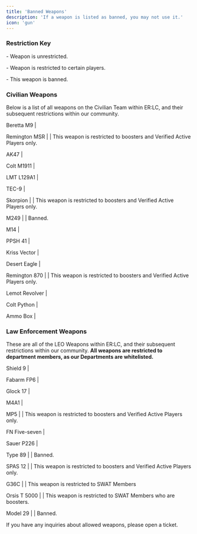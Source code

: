 ```yaml
---
title: 'Banned Weapons'
description: 'If a weapon is listed as banned, you may not use it.'
icon: 'gun'
---
```

### Restriction Key
<Icon icon="check" iconType="solid" /> - Weapon is unrestricted.

<Icon icon="lock" iconType="solid" /> - Weapon is restricted to certain players.

<Icon icon="x" iconType="solid" /> - This weapon is banned.

### Civilian Weapons
Below is a list of all weapons on the Civilian Team within ER:LC, and their subsequent restrictions within our community.

Beretta M9 | <Icon icon="check" iconType="solid" />

Remington MSR | <Icon icon="lock" iconType="solid" /> | This weapon is restricted to boosters and Verified Active Players only.

AK47 | <Icon icon="check" iconType="solid" />

Colt M1911 | <Icon icon="check" iconType="solid" />

LMT L129A1 | <Icon icon="check" iconType="solid" />

TEC-9 | <Icon icon="check" iconType="solid" />

Skorpion | <Icon icon="lock" iconType="solid" /> | This weapon is restricted to boosters and Verified Active Players only.

M249 | <Icon icon="x" iconType="solid" /> | Banned.

M14 | <Icon icon="check" iconType="solid" />

PPSH 41 | <Icon icon="check" iconType="solid" />

Kriss Vector | <Icon icon="check" iconType="solid" />

Desert Eagle | <Icon icon="check" iconType="solid" />

Remington 870 | <Icon icon="lock" iconType="solid" /> | This weapon is restricted to boosters and Verified Active Players only.

Lemot Revolver | <Icon icon="check" iconType="solid" />

Colt Python | <Icon icon="check" iconType="solid" />

Ammo Box | <Icon icon="check" iconType="solid" />


### Law Enforcement Weapons
These are all of the LEO Weapons within ER:LC, and their subsequent restrictions within our community. **All weapons are restricted to department members, as our Departments are whitelisted.**

Shield 9 | <Icon icon="check" iconType="solid" />

Fabarm FP6 | <Icon icon="check" iconType="solid" />

Glock 17 | <Icon icon="check" iconType="solid" />

M4A1 | <Icon icon="check" iconType="solid" />

MP5 | <Icon icon="lock" iconType="solid" /> | This weapon is restricted to boosters and Verified Active Players only.

FN Five-seven | <Icon icon="check" iconType="solid" />

Sauer P226 | <Icon icon="check" iconType="solid" />

Type 89 | <Icon icon="x" iconType="solid" /> | Banned.

SPAS 12 | <Icon icon="lock" iconType="solid" /> | This weapon is restricted to boosters and Verified Active Players only.

G36C | <Icon icon="lock" iconType="solid" /> | This weapon is restricted to SWAT Members

Orsis T 5000 | <Icon icon="lock" iconType="solid" /> | This weapon is restricted to SWAT Members who are boosters.

Model 29 | <Icon icon="x" iconType="solid" /> | Banned.

If you have any inquiries about allowed weapons, please open a ticket.
